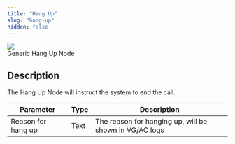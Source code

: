 ```yaml
---
title: "Hang Up"
slug: "hang-up"
hidden: false
---
```



<Frame>
  <img class="image-center" src="/_assets/ai/develop/node-reference/generic-voice/hang-up.png" style={{ width: 'auto' }} />
  <figcaption>Generic Hang Up Node</figcaption>
</Frame>

## Description

<AiNodeReferenceVoiceAcAndGenericNodeDeprecation/>

The Hang Up Node will instruct the system to end the call.

| Parameter          | Type | Description                                            |
|--------------------|------|--------------------------------------------------------|
| Reason for hang up | Text | The reason for hanging up, will be shown in VG/AC logs |